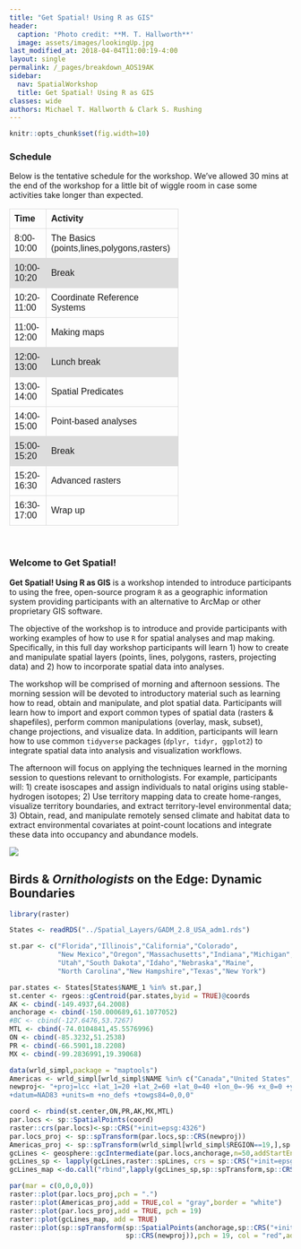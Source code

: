 ```yaml
---
title: "Get Spatial! Using R as GIS"
header:
  caption: 'Photo credit: **M. T. Hallworth**'
  image: assets/images/lookingUp.jpg
last_modified_at: 2018-04-04T11:00:19-4:00
layout: single
permalink: /_pages/breakdown_AOS19AK
sidebar:
  nav: SpatialWorkshop
  title: Get Spatial! Using R as GIS
classes: wide
authors: Michael T. Hallworth & Clark S. Rushing
---
```


```r
knitr::opts_chunk$set(fig.width=10)
```
   
### Schedule
Below is the tentative schedule for the workshop. We've allowed 30 mins at the end of the workshop for a little bit of wiggle room in case some activities take longer than expected. <br>

<table style="font-family:arial,sans-serif; border-collapse:collapse; width:60%;">
<tr><th>Time</th><th>Activity</th></tr>
<tr><td>8:00-10:00</td><td>The Basics (points,lines,polygons,rasters)</td></tr>
<tr style="background-color:#dddddd"><td>10:00-10:20</td><td>Break</td></tr>
<tr><td>10:20-11:00</td><td>Coordinate Reference Systems</td></tr>
<tr><td>11:00-12:00</td><td>Making maps</td></tr>
<tr style="background-color:#dddddd"><td>12:00-13:00</td><td>Lunch break</td></tr>
<tr><td>13:00-14:00</td><td>Spatial Predicates</td></tr>
<tr><td>14:00-15:00</td><td>Point-based analyses</td></tr>
<tr style="background-color:#dddddd"><td>15:00-15:20</td><td>Break</td></tr>
<tr><td>15:20-16:30</td><td>Advanced rasters</td></tr>
<tr><td>16:30-17:00</td><td>Wrap up</td></tr>
</table>
    
<br> 
     
### Welcome to Get Spatial! 
  
<b>Get Spatial! Using R as GIS</b> is a workshop intended to introduce participants to using the free, open-source program <code>R</code> as a geographic information system providing participants with an alternative to ArcMap or other proprietary GIS software. 

The objective of the workshop is to introduce and provide participants with working examples of how to use <code>R</code> for spatial analyses and map making. Specifically, in this full day workshop participants will learn 1) how to create and manipulate spatial layers (points, lines, polygons, rasters, projecting data) and 2) how to incorporate spatial data into analyses. 

The workshop will be comprised of morning and afternoon sessions. The morning session will be devoted to introductory material such as learning how to read, obtain and manipulate, and plot spatial data. Participants will learn how to import and export common types of spatial data (rasters & shapefiles), perform common manipulations (overlay, mask, subset), change projections, and visualize data. In addition, participants will learn how to use common <code>tidyverse</code> packages (<code>dplyr, tidyr, ggplot2</code>) to integrate spatial data into analysis and visualization workflows.

The afternoon will focus on applying the techniques learned in the morning session to questions relevant to ornithologists. For example, participants will: 1) create isoscapes and assign individuals to natal origins using stable-hydrogen isotopes; 2) Use territory mapping data to create home-ranges, visualize territory boundaries, and extract territory-level environmental data; 3) Obtain, read, and manipulate remotely sensed climate and habitat data to extract environmental covariates at point-count locations and integrate these data into occupancy and abundance models. 

<img src="https://amornithmeeting.files.wordpress.com/2018/08/aos2019-logo-horizontal_hashtag_side-txt_lower-banner_transparent_smaller.png">

## Birds & <i>Ornithologists</i> on the Edge: Dynamic Boundaries
```r
library(raster)

States <- readRDS("../Spatial_Layers/GADM_2.8_USA_adm1.rds") 

st.par <- c("Florida","Illinois","California","Colorado",
            "New Mexico","Oregon","Massachusetts","Indiana","Michigan",
            "Utah","South Dakota","Idaho","Nebraska","Maine",
            "North Carolina","New Hampshire","Texas","New York")

par.states <- States[States$NAME_1 %in% st.par,]
st.center <- rgeos::gCentroid(par.states,byid = TRUE)@coords
AK <- cbind(-149.4937,64.2008)
anchorage <- cbind(-150.000689,61.1077052)
#BC <- cbind(-127.6476,53.7267)
MTL <- cbind(-74.0104841,45.5576996)
ON <- cbind(-85.3232,51.2538)
PR <- cbind(-66.5901,18.2208)
MX <- cbind(-99.2836991,19.39068)

data(wrld_simpl,package = "maptools")
Americas <- wrld_simpl[wrld_simpl$NAME %in% c("Canada","United States","Puerto Rico","Mexico"),]
newproj<- "+proj=lcc +lat_1=20 +lat_2=60 +lat_0=40 +lon_0=-96 +x_0=0 +y_0=0 +ellps=GRS80
+datum=NAD83 +units=m +no_defs +towgs84=0,0,0"

coord <- rbind(st.center,ON,PR,AK,MX,MTL)
par.locs <- sp::SpatialPoints(coord)
raster::crs(par.locs)<-sp::CRS("+init=epsg:4326")
par.locs_proj <- sp::spTransform(par.locs,sp::CRS(newproj))
Americas_proj <- sp::spTransform(wrld_simpl[wrld_simpl$REGION==19,],sp::CRS(newproj))
gcLines <- geosphere::gcIntermediate(par.locs,anchorage,n=50,addStartEnd=TRUE)
gcLines_sp <- lapply(gcLines,raster::spLines, crs = sp::CRS("+init=epsg:4326"))
gcLines_map <-do.call("rbind",lapply(gcLines_sp,sp::spTransform,sp::CRS(newproj)))

par(mar = c(0,0,0,0))
raster::plot(par.locs_proj,pch = ".")
raster::plot(Americas_proj,add = TRUE,col = "gray",border = "white")
raster::plot(par.locs_proj,add = TRUE, pch = 19)
raster::plot(gcLines_map, add = TRUE)
raster::plot(sp::spTransform(sp::SpatialPoints(anchorage,sp::CRS("+init=epsg:4326")),
                             sp::CRS(newproj)),pch = 19, col = "red",add =TRUE)
```

<style>
td, th {
    border: 1px solid #dddddd;
    text-align: left;
    padding: 8px;
}
</style>

